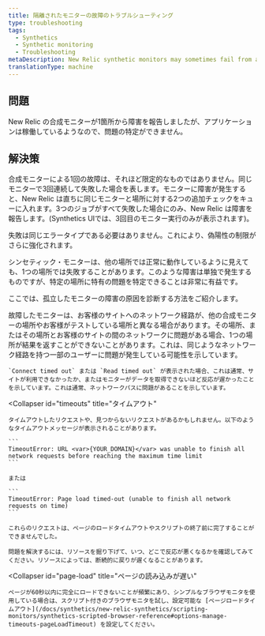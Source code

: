 ```yaml
---
title: 隔離されたモニターの故障のトラブルシューティング
type: troubleshooting
tags:
  - Synthetics
  - Synthetic monitoring
  - Troubleshooting
metaDescription: New Relic synthetic monitors may sometimes fail from a single location. Identify issues specific to a particular location to help troubleshoot.
translationType: machine
---
```


## 問題

New Relic の合成モニターが1箇所から障害を報告しましたが、アプリケーションは稼働しているようなので、問題の特定ができません。

## 解決策

合成モニターによる1回の故障は、それほど限定的なものではありません。同じモニターで3回連続して失敗した場合を表します。モニターに障害が発生すると、New Relic は直ちに同じモニターと場所に対する2つの追加チェックをキューに入れます。3つのジョブがすべて失敗した場合にのみ、New Relic は障害を報告します。(Synthetics UIでは、3回目のモニター実行のみが表示されます)。

失敗は同じエラータイプである必要はありません。これにより、偽陽性の制限がさらに強化されます。

シンセティック・モニターは、他の場所では正常に動作しているように見えても、1つの場所では失敗することがあります。このような障害は単独で発生するものですが、特定の場所に特有の問題を特定できることは非常に有益です。

ここでは、孤立したモニターの障害の原因を診断する方法をご紹介します。

<CollapserGroup>
  <Collapser
    id="network-path"
    title="ネットワークパス"
  >
    故障したモニターは、お客様のサイトへのネットワーク経路が、他の合成モニターの場所やお客様がテストしている場所と異なる場合があります。その場所、またはその場所とお客様のサイトの間のネットワークに問題がある場合、1つの場所が結果を返すことができないことがあります。これは、同じようなネットワーク経路を持つ一部のユーザーに問題が発生している可能性を示しています。

    `Connect timed out` または `Read timed out` が表示された場合、これは通常、サイトが利用できなかったか、またはモニターがデータを取得できないほど反応が遅かったことを示しています。これは通常、ネットワークパスに問題があることを示しています。
  </Collapser>

  <Collapser
    id="timeouts"
    title="タイムアウト"
  >
    タイムアウトしたリクエストや、見つからないリクエストがあるかもしれません。以下のようなタイムアウトメッセージが表示されることがあります。

    ```
    TimeoutError: URL <var>{YOUR_DOMAIN}</var> was unable to finish all network requests before reaching the maximum time limit
    ```

    または

    ```
    TimeoutError: Page load timed-out (unable to finish all network requests on time)
    ```

    これらのリクエストは、ページのロードタイムアウトやスクリプトの終了前に完了することができませんでした。

    問題を解決するには、リソースを掘り下げて、いつ、どこで反応が悪くなるかを確認してみてください。リソースによっては、断続的に戻りが遅くなることがあります。
  </Collapser>

  <Collapser
    id="page-load"
    title="ページの読み込みが遅い"
  >
    ページが60秒以内に完全にロードできないことが頻繁にあり、シンプルなブラウザモニタを使用している場合は、スクリプト付きのブラウザモニタを試し、設定可能な [ページロードタイムアウト](/docs/synthetics/new-relic-synthetics/scripting-monitors/synthetics-scripted-browser-reference#options-manage-timeouts-pageLoadTimeout) を設定してください。
  </Collapser>
</CollapserGroup>

